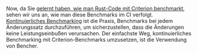 Now, da Sie [gelernt haben, wie man Rust-Code mit Criterion benchmarkt][learn criterion],
sehen wir uns an, wie man diese Benchmarks im CI verfolgt.
[Kontinuierliches Benchmarking][continuous benchmarking] ist die Praxis, Benchmarks bei jedem Änderungssatz durchzuführen, um sicherzustellen, dass die Änderungen keine Leistungseinbußen verursachen.
Der einfachste Weg, kontinuierliches Benchmarking mit Criterion-Benchmarks umzusetzen, ist die Verwendung von Bencher.

[learn criterion]: /de/learn/benchmarking/rust/criterion
[continuous benchmarking]: /de/docs/explanation/continuous-benchmarking/
